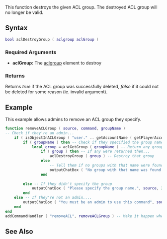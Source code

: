  
{{Server function}} 
<!-- Describe in plain english what this function does. Don't go into details, just give an overview -->
This function destroys the given ACL group. The destroyed ACL group will no longer be valid.

==Syntax== 
<!-- NOTE: don't use 'special' names for variable names, e.g. you shouldn't be writing things like 'player player, vehicle vehicle', instead write something like 'player thePlayer, vehicle vehicleToGetInto'. This is less confusing and prevents the syntax highlighting being odd -->
<syntaxhighlight lang="lua">
bool aclDestroyGroup ( aclgroup aclGroup )
</syntaxhighlight> 
{{OOP||[[/aclgroup.md|aclgroup]]:destroy||}}
===Required Arguments=== 
<!-- List each argument one per line. This should be the argument's name as in the argument list above, NOT the argument's data type -->
*'''aclGroup:''' The [[/aclgroup.md|aclgroup]] element to destroy

===Returns===
<!-- Make this descriptive. Explain what cases will return false. If you're unsure, add a tag to it so we can check -->
Returns ''true'' if the ACL group was successfully deleted, ''false'' if it could not be deleted for some reason (ie. invalid argument).

==Example== 
<!-- Explain what the example is in a single sentance -->
This example allows admins to remove an ACL group they specify.
<!-- Add the code below, an emphasis should be on making it clear, not optimized. You could provide two versions if you wish, one clear and well commented, the other optimized -->
<syntaxhighlight lang="lua">
function removeACLGroup ( source, command, groupName )
-- Check if they're an admin...
	if ( isObjectInACLGroup ( "user." .. getAccountName ( getPlayerAccount ( source )), aclGetGroup ( "Admin" ) ) ) then
		if ( groupName ) then -- Check if they specified the group name
			local group = aclGetGroup ( groupName ) -- Return any groups matching the name
				if ( group ) then -- If any were returned then...
					aclDestroyGroup ( group ) -- Destroy that group
				else
					-- Tell them if no groups with that name were found...
					outputChatBox ( "No group with that name was found.", source, 255, 0, 0 )
				end
	
		else -- If they didn't specify the group
			outputChatBox ( "Please specify the group name.", source, 255, 0, 0 ) -- Tell them that they must
		end
	else -- If they're not an admin....
		outputChatBox ( "You must be an admin to use this command", source, 255, 0, 0 ) -- Tell them it's restricted
	end
end
addCommandHandler ( "removeACL", removeACLGroup ) -- Make it happen when somebody types "/removeACL"
</syntaxhighlight>

==See Also==
<!-- Change FunctionArea to the area that this function is in on the main function list page, e.g. Server, Player, Vehicle etc -->
{{ACL_functions}}
